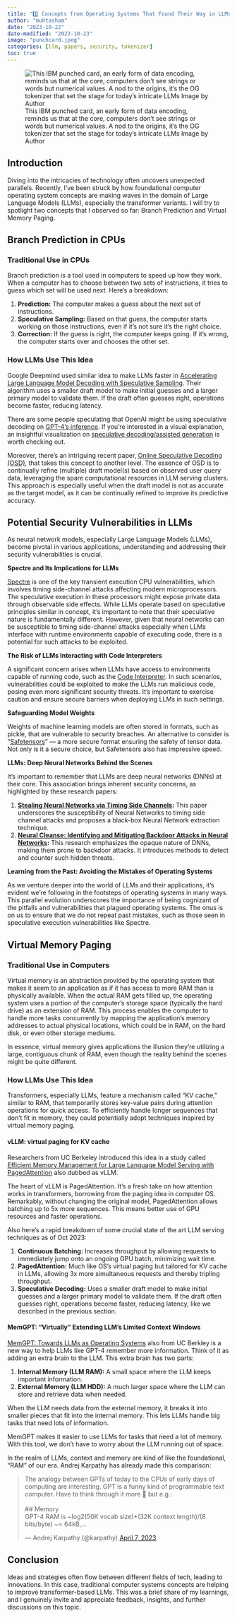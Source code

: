 ```yaml
---
title: "2️⃣ Concepts from Operating Systems That Found Their Way in LLMs"
author: "muhtasham"
date: "2023-10-22"
date-modified: "2023-10-23"
image: "punchcard.jpeg"
categories: [llm, papers, security, tokenizer]
toc: true
---
```


![This IBM punched card, an early form of data encoding, reminds us that at the core, computers don't see strings or words but numerical values. A nod to the origins, it's the OG tokenizer that set the stage for today's intricate LLMs Image by Author](punchcard.jpeg)

## Introduction

Diving into the intricacies of technology often uncovers unexpected parallels. Recently, I’ve been struck by how foundational computer operating system concepts are making waves in the domain of Large Language Models (LLMs), especially the transformer variants. I will try to spotlight two concepts that I observed so far: Branch Prediction and Virtual Memory Paging.

## Branch Prediction in CPUs

### Traditional Use in CPUs

Branch prediction is a tool used in computers to speed up how they work. When a computer has to choose between two sets of instructions, it tries to guess which set will be used next. Here’s a breakdown:

1. **Prediction:** The computer makes a guess about the next set of instructions.
2. **Speculative Sampling:** Based on that guess, the computer starts working on those instructions, even if it's not sure it's the right choice.
3. **Correction:** If the guess is right, the computer keeps going. If it's wrong, the computer starts over and chooses the other set.

### How LLMs Use This Idea

Google Deepmind used similar idea to make LLMs faster in [Accelerating Large Language Model Decoding with Speculative Sampling](https://arxiv.org/abs/2302.01318). Their algorithm uses a smaller draft model to make initial guesses and a larger primary model to validate them. If the draft often guesses right, operations become faster, reducing latency.

There are some people speculating that OpenAI might be using speculative decoding on [GPT-4's inference](https://news.ycombinator.com/item?id=36710170). If you're interested in a visual explanation, an insightful visualization on  [speculative decoding/assisted generation](https://huggingface.co/blog/assisted-generation#greedy-decoding-with-assisted-generation) is worth checking out.

Moreover, there's an intriguing recent paper, [Online Speculative Decoding (OSD)](https://arxiv.org/abs/2310.07177), that takes this concept to another level. The essence of OSD is to continually refine (multiple) draft model(s) based on observed user query data, leveraging the spare computational resources in LLM serving clusters. This approach is especially useful when the draft model is not as accurate as the target model, as it can be continually refined to improve its predictive accuracy.

::: {.callout-caution collapse="true"}

## Potential Security Vulnerabilities in LLMs

As neural network models, especially Large Language Models (LLMs), become pivotal in various applications, understanding and addressing their security vulnerabilities is crucial. 

**Spectre and Its Implications for LLMs**

[Spectre](https://en.wikipedia.org/wiki/Spectre_(security_vulnerability)) is one of the key transient execution CPU vulnerabilities, which involves timing side-channel attacks affecting modern microprocessors. The speculative execution in these processors might expose private data through observable side effects.  While LLMs operate based on speculative principles similar in concept, it's important to note that their speculative nature is fundamentally different.  However, given that neural networks can be susceptible to timing side-channel attacks especially when LLMs interface with runtime environments capable of executing code, there is a potential for such attacks to be exploited. 

**The Risk of LLMs Interacting with Code Interpreters**

A significant concern arises when LLMs have access to environments capable of running code, such as the [Code Interpreter](https://chat.openai.com/?model=gpt-4-code-interpreter). In such scenarios, vulnerabilities could be exploited to make the LLMs run malicious code, posing even more significant security threats. It's important to exercise caution and ensure secure barriers when deploying LLMs in such settings.

**Safeguarding Model Weights**

Weights of machine learning models are often stored in formats, such as pickle, that are vulnerable to security breaches. An alternative to consider is "[Safetensors](https://huggingface.co/docs/safetensors/index)" — a more secure format ensuring the safety of tensor data. Not only is it a secure choice, but Safetensors also has impressive speed. 

**LLMs: Deep Neural Networks Behind the Scenes**

It's important to remember that LLMs are deep neural networks (DNNs) at their core. This association brings inherent security concerns, as highlighted by these research papers:

1. **[Stealing Neural Networks via Timing Side Channels](https://arxiv.org/abs/1812.11720):** This paper underscores the susceptibility of Neural Networks to timing side channel attacks and proposes a black-box Neural Network extraction technique.
2. **[Neural Cleanse: Identifying and Mitigating Backdoor Attacks in Neural Networks](https://ieeexplore.ieee.org/document/8835365):** This research emphasizes the opaque nature of DNNs, making them prone to backdoor attacks. It introduces methods to detect and counter such hidden threats.

**Learning from the Past: Avoiding the Mistakes of Operating Systems**

As we venture deeper into the world of LLMs and their applications, it's evident we're following in the footsteps of operating systems in many ways. This parallel evolution underscores the importance of being cognizant of the pitfalls and vulnerabilities that plagued operating systems. The onus is on us to ensure that we do not repeat past mistakes, such as those seen in speculative execution vulnerabilities like Spectre.

:::

## Virtual Memory Paging

### Traditional Use in Computers

Virtual memory is an abstraction provided by the operating system that makes it seem to an application as if it has access to more RAM than is physically available. When the actual RAM gets filled up, the operating system uses a portion of the computer's storage space (typically the hard drive) as an extension of RAM. This process enables the computer to handle more tasks concurrently by mapping the application's memory addresses to actual physical locations, which could be in RAM, on the hard disk, or even other storage mediums.

In essence, virtual memory gives applications the illusion they're utilizing a large, contiguous chunk of RAM, even though the reality behind the scenes might be quite different.

### How LLMs Use This Idea

Transformers, especially LLMs, feature a mechanism called "KV cache," similar to RAM, that temporarily stores key-value pairs during attention operations for quick access. To efficiently handle longer sequences that don't fit in memory, they could potentially adopt techniques inspired by virtual memory paging.

#### vLLM: virtual paging for KV cache

Researchers from UC Berkeley introduced this idea in a study called [Efficient Memory Management for Large Language Model Serving with PagedAttention](https://arxiv.org/abs/2309.06180) also dubbed as vLLM.

The heart of vLLM is PagedAttention. It's a fresh take on how attention works in transformers, borrowing from the paging idea in computer OS. Remarkably, without changing the original model, PagedAttention allows batching up to 5x more sequences. This means better use of GPU resources and faster operations.

Also here's a rapid breakdown of some crucial state of the art LLM serving techniques as of Oct 2023:

1. **Continuous Batching:** Increases throughput by allowing requests to immediately jump onto an ongoing GPU batch, minimizing wait time.
2. **PagedAttention:** Much like OS's virtual paging but tailored for KV cache in LLMs, allowing 3x more simultaneous requests and thereby tripling throughput.
3. **Speculative Decoding:** Uses a smaller draft model to make initial guesses and a larger primary model to validate them. If the draft often guesses right, operations become faster, reducing latency, like we described in the previous section.


#### MemGPT: "Virtually" Extending LLM's Limited Context Windows

[MemGPT: Towards LLMs as Operating Systems](https://arxiv.org/abs/2310.08560) also from UC Berkley is a new way to help LLMs like GPT-4 remember more information. Think of it as adding an extra brain to the LLM. This extra brain has two parts:

1. **Internal Memory (LLM RAM):** A small space where the LLM keeps important information.
2. **External Memory (LLM HDD):** A much larger space where the LLM can store and retrieve data when needed.

When the LLM needs data from the external memory, it breaks it into smaller pieces that fit into the internal memory. This lets LLMs handle big tasks that need lots of information.

MemGPT makes it easier to use LLMs for tasks that need a lot of memory. With this tool, we don't have to worry about the LLM running out of space.

In the realm of LLMs, context and memory are kind of like the foundational, "RAM" of our era. Andrej Karpathy has already made this comparison:

<blockquote class="twitter-tweet"><p lang="en" dir="ltr">The analogy between GPTs of today to the CPUs of early days of computing are interesting. GPT is a funny kind of programmable text computer. Have to think through it more 🤔 but e.g.:<br><br>## Memory<br>GPT-4 RAM is ~log2(50K vocab size)*(32K context length)/(8 bits/byte) ~= 64kB,…</p>&mdash; Andrej Karpathy (@karpathy) <a href="https://twitter.com/karpathy/status/1644183721405464576?ref_src=twsrc%5Etfw">April 7, 2023</a></blockquote> <script async src="https://platform.twitter.com/widgets.js" charset="utf-8"></script>

## Conclusion

Ideas and strategies often flow between different fields of tech, leading to innovations. In this case, traditional computer systems concepts are helping to improve transformer-based LLMs. This was a brief share of my learnings, and I genuinely invite and appreciate feedback, insights, and further discussions on this topic.
